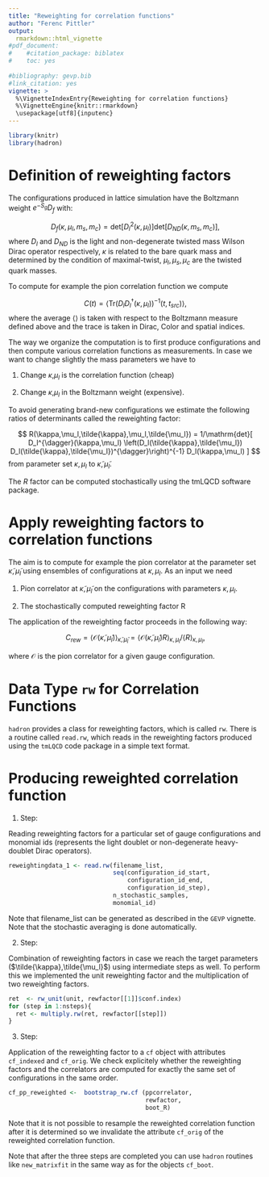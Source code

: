 ```yaml
---
title: "Reweighting for correlation functions"
author: "Ferenc Pittler"
output:
  rmarkdown::html_vignette
#pdf_document:
#    #citation_package: biblatex
#    toc: yes
    
#bibliography: gevp.bib
#link_citation: yes
vignette: >
  %\VignetteIndexEntry{Reweighting for correlation functions}
  %\VignetteEngine{knitr::rmarkdown}
  \usepackage[utf8]{inputenc}
---
```


```r
library(knitr)
library(hadron)
```
# Definition of reweighting factors

The configurations produced in lattice simulation
have the Boltzmann weight $e^{-S_g}D_f$ with:

$$
D_f(\kappa,\mu_l,m_s,m_c)=\mathrm{det}[D_l^2(\kappa,\mu_l)]\mathrm{det}[D_{ND}(\kappa,m_s,m_c)],
$$
where $D_l$ and $D_{ND}$ is the light and non-degenerate twisted mass Wilson Dirac operator respectively, $\kappa$ is related to the bare quark mass and determined by the condition of maximal-twist, $\mu_l,\mu_s,\mu_c$ are the twisted quark masses.  


To compute for example the pion correlation function we compute

$$
C(t)=\langle \mathrm{Tr}\left(D_lD_l^{\dagger}(\kappa,\mu_l)\right)^{-1}(t,t_{src})\rangle,
$$
where the average $\langle\rangle$ is taken with 
respect to the Boltzmann measure defined above and the trace is taken in Dirac, Color and spatial indices.

The way we organize the computation is to first produce configurations and then compute various correlation functions as measurements. In case we want to change slightly the mass parameters we have to 

1. Change $\kappa$,$\mu_l$ is the correlation function (cheap)

2. Change $\kappa$,$\mu_l$ in the Boltzmann weight (expensive).

To avoid generating brand-new configurations we estimate the following ratios of determinants called the reweighting factor:

$$
R(\kappa,\mu_l,\tilde{\kappa},\mu_l,\tilde{\mu_l})
=
1/\mathrm{det}[
D_l^{\dagger}(\kappa,\mu_l)
\left(D_l(\tilde{\kappa},\tilde{\mu_l})
      D_l(\tilde{\kappa},\tilde{\mu_l})^{\dagger}\right)^{-1}
D_l(\kappa,\mu_l)
]
$$
from parameter set $\kappa,\mu_l$ to ${\tilde \kappa},{\tilde \mu_l}$.

The $R$ factor can be computed stochastically using the tmLQCD software package.

# Apply reweighting factors to correlation functions

The aim is to compute for example the pion correlator at the parameter set ${\tilde \kappa},{\tilde \mu_l}$ using ensembles of configurations at $\kappa, \mu_l$. As an input we need

1. Pion correlator at ${\tilde \kappa},{\tilde \mu_l}$ on the configurations with parameters $\kappa, \mu_l$.

2. The stochastically computed reweighting factor R

The application of the reweighting factor proceeds in the following way:

$$
C_{rew}=\langle{\mathcal O}
\left({\tilde \kappa},{\tilde \mu_l}\right)
\rangle_{{\tilde \kappa},{\tilde \mu_l}}=
\langle{\mathcal O}\left({\tilde \kappa},{\tilde \mu_l}\right)R\rangle_{\kappa,\mu_l}/
\langle R\rangle_{\kappa,\mu_l},
$$

where ${\mathcal O}$ is the pion correlator for a given gauge configuration.

# Data Type `rw` for Correlation Functions

`hadron` provides a class for reweighting factors, which 
is called `rw`.  There is a routine called `read.rw`, which 
reads in the reweighting factors produced using the `tmLQCD`
code package in a simple text format.

# Producing reweighted correlation function


1. Step:

Reading reweighting factors for a particular set of gauge 
configurations and monomial ids (represents the light doublet or non-degenerate heavy-doublet Dirac operators).

```r

reweightingdata_1 <- read.rw(filename_list, 
                             seq(configuration_id_start,
                                 configuration_id_end,
                                 configuration_id_step),
                             n_stochastic_samples,
                             monomial_id)
```
Note that filename_list can be generated as described in the `GEVP`
vignette. Note that the stochastic averaging is done automatically. 

2. Step:

Combination of reweighting factors in case we reach the target
parameters ($\tilde{\kappa},\tilde{\mu_l}$) using intermediate steps as well. 
To perform this we implemented the unit reweighting factor 
and the multiplication of two reweighting factors.

```r
ret  <- rw_unit(unit, rewfactor[[1]]$conf.index)
for (step in 1:nsteps){
  ret <- multiply.rw(ret, rewfactor[[step]])
}
```

3. Step:

Application of the reweighting factor to a `cf` object with 
attributes `cf_indexed` and `cf_orig`. We check explicitely 
whether the reweighting factors and the correlators are computed
for exactly the same set of configurations in the same order. 

```r
cf_pp_reweighted <-  bootstrap_rw.cf (ppcorrelator, 
                                      rewfactor, 
                                      boot_R)
```

Note that it is not possible to resample the reweighted correlation function after it is determined so we invalidate the attribute `cf_orig` of the reweighted correlation function.

Note that after the three steps are completed you can use `hadron` routines like `new_matrixfit` in the same way as for the objects `cf_boot`.

